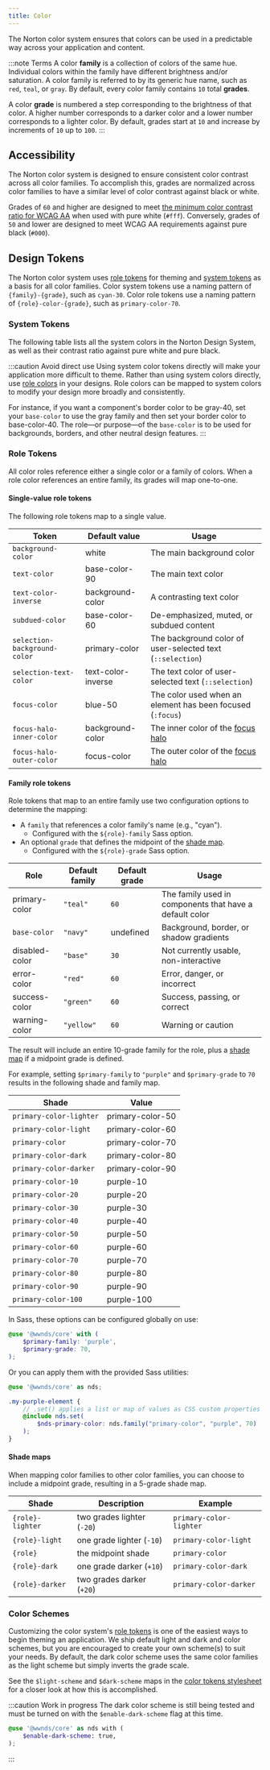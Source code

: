 ```yaml
---
title: Color
---
```



The Norton color system ensures that colors can be used in a predictable way
across your application and content.

:::note Terms
A color **family** is a collection of colors of the same hue.
Individual colors within the family have different brightness and/or saturation.
A color family is referred to by its generic hue name, such as `red`, `teal`, or `gray`.
By default, every color family contains `10` total **grades**.

A color **grade** is numbered a step corresponding to the brightness of that color.
A higher number corresponds to a darker color and a lower number corresponds to a lighter color.
By default, grades start at `10` and increase by increments of `10` up to `100`.
:::

## Accessibility

The Norton color system is designed to ensure consistent color contrast across all color families.
To accomplish this, grades are normalized across color families to have a similar level of color contrast against black or white.

Grades of `60` and higher are designed to meet [the minimum color contrast ratio for WCAG AA](https://www.w3.org/TR/WCAG21/#contrast-minimum) when used with pure white (`#fff`).
Conversely, grades of `50` and lower are designed to meet WCAG AA requirements against pure black (`#000`).

## Design Tokens

The Norton color system uses [role tokens](design-tokens#role-tokens) for theming and [system tokens](design-tokens#system-tokens) as a basis for all color families.
Color system tokens use a naming pattern of `{family}-{grade}`, such as `cyan-30`.
Color role tokens use a naming pattern of `{role}-color-{grade}`, such as `primary-color-70`.

### System Tokens

The following table lists all the system colors in the Norton Design System, as well as their contrast ratio against pure white and pure black.

:::caution Avoid direct use
Using system color tokens directly will make your application more difficult to theme.
Rather than using system colors directly, use [role colors](#role-tokens) in your designs.
Role colors can be mapped to system colors to modify your design more broadly and consistently.

For instance, if you want a component's border color to be <ColorChip>gray-40</ColorChip>, set your `base-color` to use the gray family and then set your border color to <ColorChip color="var(--nds-gray-40)">base-color-40</ColorChip>.
The role&mdash;or purpose&mdash;of the `base-color` is to be used for backgrounds, borders, and other neutral design features.
:::

<AllFamilies />

### Role Tokens

All color roles reference either a single color or a family of colors.
When a role color references an entire family, its grades will map one-to-one.

#### Single-value role tokens

The following role tokens map to a single value.

| Token                        | Default value                             | Usage                                                         |
| ---------------------------- | ----------------------------------------- | ------------------------------------------------------------- |
| `background-color`           | <ColorChip>white</ColorChip>              | The main background color                                     |
| `text-color`                 | <ColorChip>base-color-90</ColorChip>      | The main text color                                           |
| `text-color-inverse`         | <ColorChip>background-color</ColorChip>   | A contrasting text color                                      |
| `subdued-color`              | <ColorChip>base-color-60</ColorChip>      | De-emphasized, muted, or subdued content                      |
| `selection-background-color` | <ColorChip>primary-color</ColorChip>      | The background color of user-selected text (`::selection`)    |
| `selection-text-color`       | <ColorChip>text-color-inverse</ColorChip> | The text color of user-selected text (`::selection`)          |
| `focus-color`                | <ColorChip>blue-50</ColorChip>            | The color used when an element has been focused (`:focus`)    |
| `focus-halo-inner-color`     | <ColorChip>background-color</ColorChip>   | The inner color of the [focus halo](accessibility#focus-halo) |
| `focus-halo-outer-color`     | <ColorChip>focus-color</ColorChip>        | The outer color of the [focus halo](accessibility#focus-halo) |

#### Family role tokens

Role tokens that map to an entire family use two configuration options to determine the mapping:

- A `family` that references a color family's name (e.g., "cyan").
  - Configured with the `${role}-family` Sass option.
- An optional `grade` that defines the midpoint of the [shade map](#shade-maps).
  - Configured with the `${role}-grade` Sass option.

| Role                                                                    | Default family | Default grade | Usage                                                   |
| ----------------------------------------------------------------------- | -------------- | ------------- | ------------------------------------------------------- |
| <ColorChip color="var(--nds-primary-color)">primary-color</ColorChip>   | `"teal"`       | `60`          | The family used in components that have a default color |
| `base-color`                                                            | `"navy"`       | undefined     | Background, border, or shadow gradients                 |
| <ColorChip color="var(--nds-disabled-color)">disabled-color</ColorChip> | `"base"`       | `30`          | Not currently usable, non-interactive                   |
| <ColorChip color="var(--nds-error-color)">error-color</ColorChip>       | `"red"`        | `60`          | Error, danger, or incorrect                             |
| <ColorChip color="var(--nds-success-color)">success-color</ColorChip>   | `"green"`      | `60`          | Success, passing, or correct                            |
| <ColorChip color="var(--nds-warning-color)">warning-color</ColorChip>   | `"yellow"`     | `60`          | Warning or caution                                      |

The result will include an entire 10-grade family for the role, plus a [shade map](#shade-maps) if a midpoint grade is defined.

For example, setting `$primary-family` to `"purple"` and `$primary-grade` to `70` results in the following shade and family map.

<div class="example-shade">

| Shade                   | Value                                   |
| ----------------------- | --------------------------------------- |
| `primary-color-lighter` | <ColorChip>primary-color-50</ColorChip> |
| `primary-color-light`   | <ColorChip>primary-color-60</ColorChip> |
| `primary-color`         | <ColorChip>primary-color-70</ColorChip> |
| `primary-color-dark`    | <ColorChip>primary-color-80</ColorChip> |
| `primary-color-darker`  | <ColorChip>primary-color-90</ColorChip> |
| `primary-color-10`      | <ColorChip>purple-10</ColorChip>        |
| `primary-color-20`      | <ColorChip>purple-20</ColorChip>        |
| `primary-color-30`      | <ColorChip>purple-30</ColorChip>        |
| `primary-color-40`      | <ColorChip>purple-40</ColorChip>        |
| `primary-color-50`      | <ColorChip>purple-50</ColorChip>        |
| `primary-color-60`      | <ColorChip>purple-60</ColorChip>        |
| `primary-color-70`      | <ColorChip>purple-70</ColorChip>        |
| `primary-color-80`      | <ColorChip>purple-80</ColorChip>        |
| `primary-color-90`      | <ColorChip>purple-90</ColorChip>        |
| `primary-color-100`     | <ColorChip>purple-100</ColorChip>       |

</div>

In Sass, these options can be configured globally on use:

```scss
@use '@wwnds/core' with (
	$primary-family: 'purple',
	$primary-grade: 70,
);
```

Or you can apply them with the provided Sass utilities:

```scss
@use '@wwnds/core' as nds;

.my-purple-element {
	// .set() applies a list or map of values as CSS custom properties
	@include nds.set(
		$nds-primary-color: nds.family("primary-color", "purple", 70)
	);
}
```

#### Shade maps

When mapping color families to other color families, you can choose to include a midpoint grade, resulting in a 5-grade shade map.

| Shade            | Description                | Example                 |
| ---------------- | -------------------------- | ----------------------- |
| `{role}-lighter` | two grades lighter (`-20`) | `primary-color-lighter` |
| `{role}-light`   | one grade lighter (`-10`)  | `primary-color-light`   |
| `{role}`         | the midpoint shade         | `primary-color`         |
| `{role}-dark`    | one grade darker (`+10`)   | `primary-color-dark`    |
| `{role}-darker`  | two grades darker (`+20`)  | `primary-color-darker`  |

### Color Schemes

Customizing the color system's [role tokens](design-tokens#role-tokens) is one of the easiest ways to begin theming an application.
We ship default light and dark and color schemes, but you are encouraged to create your own scheme(s) to suit your needs.
By default, the dark color scheme uses the same color families as the light scheme but simply inverts the grade scale.

See the `$light-scheme` and `$dark-scheme` maps in the
[color tokens stylesheet](https://github.com/wwnorton/design-system/blob/main/packages/core/src/color/tokens.scss)
for a closer look at how this is accomplished.

:::caution Work in progress
The dark color scheme is still being tested and must be turned on with the `$enable-dark-scheme` flag at this time.

```scss
@use '@wwnds/core' as nds with (
	$enable-dark-scheme: true,
);
```

:::
